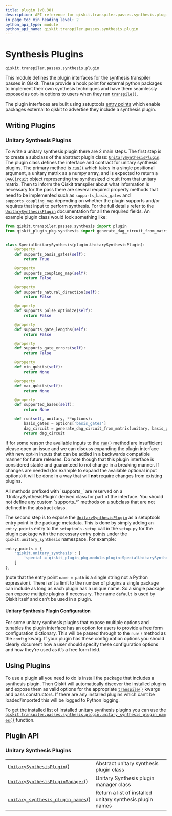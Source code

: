 ```yaml
---
title: plugin (v0.38)
description: API reference for qiskit.transpiler.passes.synthesis.plugin in qiskit v0.38
in_page_toc_min_heading_level: 2
python_api_type: module
python_api_name: qiskit.transpiler.passes.synthesis.plugin
---
```


<span id="module-qiskit.transpiler.passes.synthesis.plugin" />

<span id="qiskit-transpiler-plugins" />

<span id="synthesis-plugins-qiskit-transpiler-passes-synthesis-plugin" />

# Synthesis Plugins

`qiskit.transpiler.passes.synthesis.plugin`

This module defines the plugin interfaces for the synthesis transpiler passes in Qiskit. These provide a hook point for external python packages to implement their own synthesis techniques and have them seamlessly exposed as opt-in options to users when they run [`transpile()`](qiskit.compiler.transpile "qiskit.compiler.transpile").

The plugin interfaces are built using setuptools [entry points](https://setuptools.readthedocs.io/en/latest/userguide/entry_point.html) which enable packages external to qiskit to advertise they include a synthesis plugin.

## Writing Plugins

### Unitary Synthesis Plugins

To write a unitary synthesis plugin there are 2 main steps. The first step is to create a subclass of the abstract plugin class: [`UnitarySynthesisPlugin`](qiskit.transpiler.passes.synthesis.plugin.UnitarySynthesisPlugin "qiskit.transpiler.passes.synthesis.plugin.UnitarySynthesisPlugin"). The plugin class defines the interface and contract for unitary synthesis plugins. The primary method is [`run()`](qiskit.transpiler.passes.synthesis.plugin.UnitarySynthesisPlugin#run "qiskit.transpiler.passes.synthesis.plugin.UnitarySynthesisPlugin.run") which takes in a single positional argument, a unitary matrix as a numpy array, and is expected to return a [`DAGCircuit`](qiskit.dagcircuit.DAGCircuit "qiskit.dagcircuit.DAGCircuit") object representing the synthesized circuit from that unitary matrix. Then to inform the Qiskit transpiler about what information is necessary for the pass there are several required property methods that need to be implemented such as `supports_basis_gates` and `supports_coupling_map` depending on whether the plugin supports and/or requires that input to perform synthesis. For the full details refer to the [`UnitarySynthesisPlugin`](qiskit.transpiler.passes.synthesis.plugin.UnitarySynthesisPlugin "qiskit.transpiler.passes.synthesis.plugin.UnitarySynthesisPlugin") documentation for all the required fields. An example plugin class would look something like:

```python
from qiskit.transpiler.passes.synthesis import plugin
from qiskit_plugin_pkg.synthesis import generate_dag_circuit_from_matrix


class SpecialUnitarySynthesis(plugin.UnitarySynthesisPlugin):
    @property
    def supports_basis_gates(self):
        return True

    @property
    def supports_coupling_map(self):
        return False

    @property
    def supports_natural_direction(self):
        return False

    @property
    def supports_pulse_optimize(self):
        return False

    @property
    def supports_gate_lengths(self):
        return False

    @property
    def supports_gate_errors(self):
        return False

    @property
    def min_qubits(self):
        return None

    @property
    def max_qubits(self):
        return None

    @property
    def supported_bases(self):
        return None

    def run(self, unitary, **options):
        basis_gates = options['basis_gates']
        dag_circuit = generate_dag_circuit_from_matrix(unitary, basis_gates)
        return dag_circuit
```

If for some reason the available inputs to the [`run()`](qiskit.transpiler.passes.synthesis.plugin.UnitarySynthesisPlugin#run "qiskit.transpiler.passes.synthesis.plugin.UnitarySynthesisPlugin.run") method are insufficient please open an issue and we can discuss expanding the plugin interface with new opt-in inputs that can be added in a backwards compatible manner for future releases. Do note though that this plugin interface is considered stable and guaranteed to not change in a breaking manner. If changes are needed (for example to expand the available optional input options) it will be done in a way that will **not** require changes from existing plugins.

<Admonition title="Note" type="note">
  All methods prefixed with `supports_` are reserved on a `UnitarySynthesisPlugin` derived class for part of the interface. You should not define any custom `supports_*` methods on a subclass that are not defined in the abstract class.
</Admonition>

The second step is to expose the [`UnitarySynthesisPlugin`](qiskit.transpiler.passes.synthesis.plugin.UnitarySynthesisPlugin "qiskit.transpiler.passes.synthesis.plugin.UnitarySynthesisPlugin") as a setuptools entry point in the package metadata. This is done by simply adding an `entry_points` entry to the `setuptools.setup` call in the `setup.py` for the plugin package with the necessary entry points under the `qiskit.unitary_synthesis` namespace. For example:

```python
entry_points = {
    'qiskit.unitary_synthesis': [
        'special = qiskit_plugin_pkg.module.plugin:SpecialUnitarySynthesis',
    ]
},
```

(note that the entry point `name = path` is a single string not a Python expression). There isn’t a limit to the number of plugins a single package can include as long as each plugin has a unique name. So a single package can expose multiple plugins if necessary. The name `default` is used by Qiskit itself and can’t be used in a plugin.

#### Unitary Synthesis Plugin Configuration

For some unitary synthesis plugins that expose multiple options and tunables the plugin interface has an option for users to provide a free form configuration dictionary. This will be passed through to the `run()` method as the `config` kwarg. If your plugin has these configuration options you should clearly document how a user should specify these configuration options and how they’re used as it’s a free form field.

## Using Plugins

To use a plugin all you need to do is install the package that includes a synthesis plugin. Then Qiskit will automatically discover the installed plugins and expose them as valid options for the appropriate [`transpile()`](qiskit.compiler.transpile "qiskit.compiler.transpile") kwargs and pass constructors. If there are any installed plugins which can’t be loaded/imported this will be logged to Python logging.

To get the installed list of installed unitary synthesis plugins you can use the [`qiskit.transpiler.passes.synthesis.plugin.unitary_synthesis_plugin_names()`](qiskit.transpiler.passes.synthesis.plugin.unitary_synthesis_plugin_names "qiskit.transpiler.passes.synthesis.plugin.unitary_synthesis_plugin_names") function.

## Plugin API

<span id="id1" />

### Unitary Synthesis Plugins

|                                                                                                                                                                                           |                                                           |
| ----------------------------------------------------------------------------------------------------------------------------------------------------------------------------------------- | --------------------------------------------------------- |
| [`UnitarySynthesisPlugin`](qiskit.transpiler.passes.synthesis.plugin.UnitarySynthesisPlugin "qiskit.transpiler.passes.synthesis.plugin.UnitarySynthesisPlugin")()                         | Abstract unitary synthesis plugin class                   |
| [`UnitarySynthesisPluginManager`](qiskit.transpiler.passes.synthesis.plugin.UnitarySynthesisPluginManager "qiskit.transpiler.passes.synthesis.plugin.UnitarySynthesisPluginManager")()    | Unitary Synthesis plugin manager class                    |
| [`unitary_synthesis_plugin_names`](qiskit.transpiler.passes.synthesis.plugin.unitary_synthesis_plugin_names "qiskit.transpiler.passes.synthesis.plugin.unitary_synthesis_plugin_names")() | Return a list of installed unitary synthesis plugin names |


